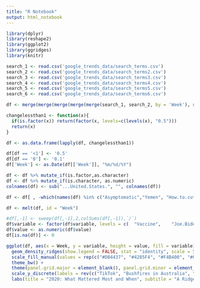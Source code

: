 ```yaml
---
title: "R Notebook"
output: html_notebook
---
```

```r
library(dplyr)
library(reshape2)
library(ggplot2)
library(ggridges)
library(knitr)

search_1 <- read.csv('google_trends_data/search_terms.csv')
search_2 <- read.csv('google_trends_data/search_terms2.csv')
search_3 <- read.csv('google_trends_data/search_terms3.csv')
search_4 <- read.csv('google_trends_data/search_terms4.csv')
search_5 <- read.csv('google_trends_data/search_terms5.csv')
search_6 <- read.csv('google_trends_data/search_terms6.csv')

df <- merge(merge(merge(merge(merge(search_1, search_2, by = 'Week'), search_3, by = 'Week'), search_4, by = 'Week'), search_5, by = 'Week'), search_6, by = 'Week')

changelessthan1 <- function(x){
  if(is.factor(x)) return(factor(x, levels=c(levels(x), "0.5")))
  return(x)
}

df <- as.data.frame(lapply(df, changelessthan1))

df[df == '<1'] <- '0.5'
df[df == '0'] <- '0.1'
df['Week'] <- as.Date(df[['Week']], "%m/%d/%Y")

df <- df %>% mutate_if(is.factor,as.character)
df <- df %>% mutate_if(is.character, as.numeric)
colnames(df) <- sub("...United.States.", "", colnames(df))

df <- df[ , -which(names(df) %in% c("Asymptomatic","Yemen", "How.to.cut.mens.hair.at.home", "Stimulus.checks", "Dalgona.coffee", "Zoom", "WAP", "Naya.Rivera", "election.results", "Among.Us"))]

df <- melt(df, id = "Week")

#df[,-1] <- sweep(df[,-1],2,colSums(df[,-1]),`/`)
df$variable <- factor(df$variable, levels = c(  "Vaccine",    "Joe.Biden",    "Shooting.of.Breonna.Taylor", "Ruth.Bader.Ginsburg", "Chadwick.Boseman",  "Beirut",  "NBA", "Black.Lives.Matter", "George.Floyd", "Where.is.my.stimulus.money", "Tiger.King","Stock.market", "Zoom.Video.Communications", "coronavirus", "Unemployment","Parasite", "Kobe.Bryant", "Bushfires.in.Australia","TikTok" ), order = TRUE)
df$value <- as.numeric(df$value)
df[is.na(df)] <- 0 

ggplot(df, aes(x = Week, y = variable, height = value, fill = variable)) +
  geom_density_ridges(show.legend = FALSE, stat = "identity", scale = 5) +
  scale_fill_manual(values = rep(c("#DB4437", "#4285F4", "#F4B400", "#0F9D58"), 6)) +
  theme_bw() +
  theme(panel.grid.major = element_blank(), panel.grid.minor = element_blank(), panel.border = element_blank(),plot.title = element_text(hjust = 0.5, face = "bold", size=25), plot.subtitle = element_text(hjust = 0.5), axis.text=element_text(size=18, vjust = 0, hjust = 0), axis.ticks = element_blank(), axis.title=element_blank()) +
  scale_y_discrete(labels = rev(c("TikTok", "Bushfires in Australia", "Kobe Bryant" ,"Parasite", "Unemployment", "Coronavirus", "Zoom Video Communications", "Stock market","Tiger King", "Where is my stimulus money", "George Floyd", "Black Lives Matter", "NBA", "Beruit", "Chadwick Boseman", "Ruth Bader Ginsburg", "Shooting of Breonna Taylor", "Joe Biden", "Vaccine")))+
  labs(title = "2020: What Mattered Most and When", subtitle = "A Ridgeline Plot of Popular Google Searches in the United States", caption = "based on data from Google Trends")

```



